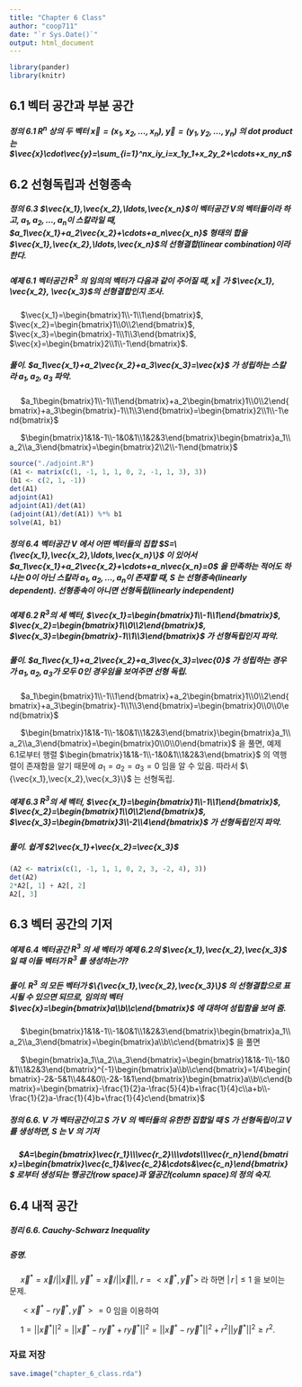 ```yaml
---
title: "Chapter 6 Class"
author: "coop711"
date: "`r Sys.Date()`"
output: html_document
---
```


```r
library(pander)
library(knitr)
```


## 6.1 벡터 공간과 부분 공간

##### 정의 6.1 $R^n$ 상의 두 벡터 $\vec{x}=(x_1,x_2,\ldots,x_n)$, $\vec{y}=(y_1,y_2,\ldots,y_n)$ 의 dot product 는 $\vec{x}\cdot\vec{y}=\sum_{i=1}^nx_iy_i=x_1y_1+x_2y_2+\cdots+x_ny_n$

## 6.2 선형독립과 선형종속

##### 정의 6.3 $\vec{x_1},\vec{x_2},\ldots,\vec{x_n}$이 벡터공간 $V$의 벡터들이라 하고, $a_1, a_2, \ldots, a_n$이 스칼라일 때, $a_1\vec{x_1}+a_2\vec{x_2}+\cdots+a_n\vec{x_n}$ 형태의 합을 $\vec{x_1},\vec{x_2},\ldots,\vec{x_n}$의 선형결합(linear combination)이라 한다.

##### 예제 6.1 벡터공간 $R^3$ 의 임의의 벡터가 다음과 같이 주어질 때, $\vec{x}$ 가 $\vec{x_1}, \vec{x_2}, \vec{x_3}$의 선형결합인지 조사.

&nbsp;&nbsp;&nbsp;&nbsp;&nbsp;$\vec{x_1}=\begin{bmatrix}1\\-1\\1\end{bmatrix}$, $\vec{x_2}=\begin{bmatrix}1\\0\\2\end{bmatrix}$, $\vec{x_3}=\begin{bmatrix}-1\\1\\3\end{bmatrix}$, $\vec{x}=\begin{bmatrix}2\\1\\-1\end{bmatrix}$.

##### 풀이. $a_1\vec{x_1}+a_2\vec{x_2}+a_3\vec{x_3}=\vec{x}$ 가 성립하는 스칼라 $a_1, a_2, a_3$ 파악.

&nbsp;&nbsp;&nbsp;&nbsp;&nbsp;$a_1\begin{bmatrix}1\\-1\\1\end{bmatrix}+a_2\begin{bmatrix}1\\0\\2\end{bmatrix}+a_3\begin{bmatrix}-1\\1\\3\end{bmatrix}=\begin{bmatrix}2\\1\\-1\end{bmatrix}$

&nbsp;&nbsp;&nbsp;&nbsp;&nbsp;$\begin{bmatrix}1&1&-1\\-1&0&1\\1&2&3\end{bmatrix}\begin{bmatrix}a_1\\a_2\\a_3\end{bmatrix}=\begin{bmatrix}2\\2\\-1\end{bmatrix}$

```r
source("./adjoint.R")
(A1 <- matrix(c(1, -1, 1, 1, 0, 2, -1, 1, 3), 3)) 
(b1 <- c(2, 1, -1))
det(A1)
adjoint(A1)
adjoint(A1)/det(A1)
(adjoint(A1)/det(A1)) %*% b1
solve(A1, b1)
```

##### 정의 6.4 벡터공간 $V$ 에서 어떤 벡터들의 집합 $S=\{\vec{x_1},\vec{x_2},\ldots,\vec{x_n}\}$ 이 있어서 $a_1\vec{x_1}+a_2\vec{x_2}+\cdots+a_n\vec{x_n}=0$ 을 만족하는 적어도 하나는 0이 아닌 스칼라 $a_1,a_2,\ldots,a_n$이 존재할 때, $S$ 는 선형종속(linearly dependent). 선형종속이 아니면 선형독립(linearly independent)

##### 예제 6.2 $R^3$의 세 벡터, $\vec{x_1}=\begin{bmatrix}1\\-1\\1\end{bmatrix}$, $\vec{x_2}=\begin{bmatrix}1\\0\\2\end{bmatrix}$, $\vec{x_3}=\begin{bmatrix}-1\\1\\3\end{bmatrix}$ 가 선형독립인지 파악.

##### 풀이. $a_1\vec{x_1}+a_2\vec{x_2}+a_3\vec{x_3}=\vec{0}$ 가 성립하는 경우가 $a_1, a_2, a_3$가 모두 0인 경우임을 보여주면 선형 독립.

&nbsp;&nbsp;&nbsp;&nbsp;&nbsp;$a_1\begin{bmatrix}1\\-1\\1\end{bmatrix}+a_2\begin{bmatrix}1\\0\\2\end{bmatrix}+a_3\begin{bmatrix}-1\\1\\3\end{bmatrix}=\begin{bmatrix}0\\0\\0\end{bmatrix}$

&nbsp;&nbsp;&nbsp;&nbsp;&nbsp;$\begin{bmatrix}1&1&-1\\-1&0&1\\1&2&3\end{bmatrix}\begin{bmatrix}a_1\\a_2\\a_3\end{bmatrix}=\begin{bmatrix}0\\0\\0\end{bmatrix}$ 을 풀면, 예제 6.1로부터 행렬 $\begin{bmatrix}1&1&-1\\-1&0&1\\1&2&3\end{bmatrix}$ 의 역행렬이 존재함을 알기 때문에 $a_1=a_2=a_3=0$ 임을 알 수 있음. 따라서 $\{\vec{x_1},\vec{x_2},\vec{x_3}\}$ 는 선형독립.

##### 예제 6.3 $R^3$의 세 벡터, $\vec{x_1}=\begin{bmatrix}1\\-1\\1\end{bmatrix}$, $\vec{x_2}=\begin{bmatrix}1\\0\\2\end{bmatrix}$, $\vec{x_3}=\begin{bmatrix}3\\-2\\4\end{bmatrix}$ 가 선형독립인지 파악.

##### 풀이. 쉽게 $2\vec{x_1}+\vec{x_2}=\vec{x_3}$

```r
(A2 <- matrix(c(1, -1, 1, 1, 0, 2, 3, -2, 4), 3))
det(A2)
2*A2[, 1] + A2[, 2]
A2[, 3]
```

## 6.3 벡터 공간의 기저

##### 예제 6.4 벡터공간 $R^3$ 의 세 벡터가 예제 6.2의 $\vec{x_1},\vec{x_2},\vec{x_3}$ 일 때 이들 벡터가 $R^3$ 를 생성하는가?

##### 풀이. $R^3$ 의 모든 벡터가 $\{\vec{x_1},\vec{x_2},\vec{x_3}\}$ 의 선형결합으로 표시될 수 있으면 되므로, 임의의 벡터 $\vec{x}=\begin{bmatrix}a\\b\\c\end{bmatrix}$ 에 대하여 성립함을 보여 줌.

&nbsp;&nbsp;&nbsp;&nbsp;&nbsp;$\begin{bmatrix}1&1&-1\\-1&0&1\\1&2&3\end{bmatrix}\begin{bmatrix}a_1\\a_2\\a_3\end{bmatrix}=\begin{bmatrix}a\\b\\c\end{bmatrix}$ 을 풀면

&nbsp;&nbsp;&nbsp;&nbsp;&nbsp;$\begin{bmatrix}a_1\\a_2\\a_3\end{bmatrix}=\begin{bmatrix}1&1&-1\\-1&0&1\\1&2&3\end{bmatrix}^{-1}\begin{bmatrix}a\\b\\c\end{bmatrix}=1/4\begin{bmatrix}-2&-5&1\\4&4&0\\-2&-1&1\end{bmatrix}\begin{bmatrix}a\\b\\c\end{bmatrix}=\begin{bmatrix}-\frac{1}{2}a-\frac{5}{4}b+\frac{1}{4}c\\a+b\\-\frac{1}{2}a-\frac{1}{4}b+\frac{1}{4}c\end{bmatrix}$

##### 정의 6.6. $V$ 가 벡터공간이고 $S$ 가 $V$ 의 벡터들의 유한한 집합일 때 $S$ 가 선형독립이고 $V$를 생성하면,  $S$ 는 $V$ 의 기저 

##### &nbsp;&nbsp;&nbsp;&nbsp;&nbsp;$A=\begin{bmatrix}\vec{r_1}\\\vec{r_2}\\\vdots\\\vec{r_n}\end{bmatrix}=\begin{bmatrix}\vec{c_1}&\vec{c_2}&\cdots&\vec{c_n}\end{bmatrix}$ 로부터 생성되는 행공간(row space)과 열공간(column space)의 정의 숙지.

## 6.4 내적 공간

##### 정리 6.6. Cauchy-Schwarz Inequality

##### 증명. 

&nbsp;&nbsp;&nbsp;&nbsp;&nbsp;$\vec{x}^*=\vec{x}/||\vec{x}||$, $\vec{y}^*=\vec{x}/||\vec{x}||$, $r=<\vec{x}^*,\vec{y}^*>$ 라 하면 $|\,r\,|\le1$ 을 보이는 문제. 

&nbsp;&nbsp;&nbsp;&nbsp;&nbsp;$<\vec{x}^*-r\vec{y}^*,\vec{y}^*>=0$ 임을 이용하여

&nbsp;&nbsp;&nbsp;&nbsp;&nbsp;$1=||\vec{x}^*||^2=||\vec{x}^*-r\vec{y}^*+r\vec{y}^*||^2=||\vec{x}^*-r\vec{y}^*||^2+r^2||\vec{y}^*||^2\ge r^2$.

### 자료 저장

```r
save.image("chapter_6_class.rda")
```